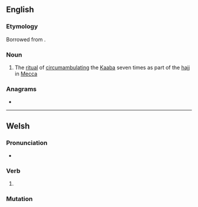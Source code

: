 ==English==

===Etymology===
Borrowed from {{bor|en|ar|طَوَاف}}.

===Noun===
{{wikipedia}}
{{en-noun}}

# {{lb|en|Islam}} The [[ritual]] of [[circumambulate|circumambulating]] the [[Kaaba]] seven times as part of the [[hajj]] in [[Mecca]]

===Anagrams===
* {{anagrams|en|fatwa}}

----

==Welsh==

===Pronunciation===
* {{IPA|/ˈtau̯av/|lang=cy}}

===Verb===
{{head|cy|verb form}}

# {{inflection of|tewi||1|s|pres|indc|/|fut|lang=cy}}

===Mutation===
{{cy-mut-auto}}